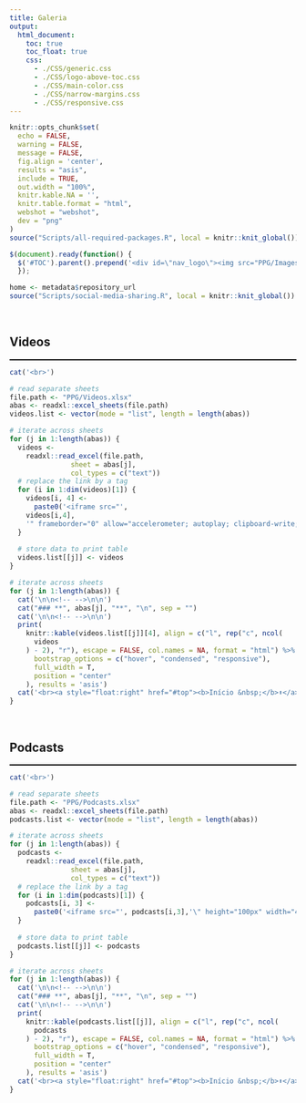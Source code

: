 ```yaml
---
title: Galeria
output:
  html_document:
    toc: true
    toc_float: true
    css:
      - ./CSS/generic.css
      - ./CSS/logo-above-toc.css
      - ./CSS/main-color.css
      - ./CSS/narrow-margins.css
      - ./CSS/responsive.css
---
```


<!--install and/or load all R packages-->
```r
knitr::opts_chunk$set(
  echo = FALSE,
  warning = FALSE,
  message = FALSE,
  fig.align = 'center',
  results = "asis",
  include = TRUE,
  out.width = "100%",
  knitr.kable.NA = '',
  knitr.table.format = "html",
  webshot = "webshot",
  dev = "png"
)
source("Scripts/all-required-packages.R", local = knitr::knit_global())
```

<!--script for inserting LOGO ABOVE THE TOC-->
```js
$(document).ready(function() {
  $('#TOC').parent().prepend('<div id=\"nav_logo\"><img src="PPG/Images/logo-programa.png"></div>');
  });
```

<!--script for sharing-->
<p align="right">
```r
home <- metadata$repository_url
source("Scripts/social-media-sharing.R", local = knitr::knit_global())
```
</p>

<br>

## **Videos** {#videos .tabset}

<!--script for generating HORIZONTAL LINE-->
<hr style="height:2px;border-width:0;color:black;background-color:black">

```r
cat('<br>')
```

```r
# read separate sheets
file.path <- "PPG/Videos.xlsx"
abas <- readxl::excel_sheets(file.path)
videos.list <- vector(mode = "list", length = length(abas))

# iterate across sheets
for (j in 1:length(abas)) {
  videos <-
    readxl::read_excel(file.path,
               sheet = abas[j],
               col_types = c("text"))
  # replace the link by a tag
  for (i in 1:dim(videos)[1]) {
    videos[i, 4] <-
      paste0('<iframe src="',
    videos[i,4],
    '" frameborder="0" allow="accelerometer; autoplay; clipboard-write; encrypted-media; gyroscope; picture-in-picture; web-share" allowfullscreen style="display: block; margin: 0 auto;"></iframe>') # Added CSS styling to center justify
  }
  
  # store data to print table
  videos.list[[j]] <- videos
}

# iterate across sheets
for (j in 1:length(abas)) {
  cat('\n\n<!-- -->\n\n')
  cat("### **", abas[j], "**", "\n", sep = "")
  cat('\n\n<!-- -->\n\n')
  print(
    knitr::kable(videos.list[[j]][4], align = c("l", rep("c", ncol(
      videos
    ) - 2), "r"), escape = FALSE, col.names = NA, format = "html") %>% kableExtra::kable_styling(
      bootstrap_options = c("hover", "condensed", "responsive"),
      full_width = T,
      position = "center"
    ), results = 'asis')
  cat('<br><a style="float:right" href="#top"><b>Início &nbsp;</b>⬆️</a><br>', "\n\n")
}
```

<br>

## **Podcasts** {#podcasts .tabset}

<!--script for generating HORIZONTAL LINE-->
<hr style="height:2px;border-width:0;color:black;background-color:black">

```r
cat('<br>')
```

```r
# read separate sheets
file.path <- "PPG/Podcasts.xlsx"
abas <- readxl::excel_sheets(file.path)
podcasts.list <- vector(mode = "list", length = length(abas))

# iterate across sheets
for (j in 1:length(abas)) {
  podcasts <-
    readxl::read_excel(file.path,
               sheet = abas[j],
               col_types = c("text"))
  # replace the link by a tag
  for (i in 1:dim(podcasts)[1]) {
    podcasts[i, 3] <-
      paste0('<iframe src="', podcasts[i,3],'\" height="100px" width="400px" frameborder="0" scrolling="no"></iframe>')
  }
  
  # store data to print table
  podcasts.list[[j]] <- podcasts
}

# iterate across sheets
for (j in 1:length(abas)) {
  cat('\n\n<!-- -->\n\n')
  cat("### **", abas[j], "**", "\n", sep = "")
  cat('\n\n<!-- -->\n\n')
  print(
    knitr::kable(podcasts.list[[j]], align = c("l", rep("c", ncol(
      podcasts
    ) - 2), "r"), escape = FALSE, col.names = NA, format = "html") %>% kableExtra::kable_styling(
      bootstrap_options = c("hover", "condensed", "responsive"),
      full_width = T,
      position = "center"
    ), results = 'asis')
  cat('<br><a style="float:right" href="#top"><b>Início &nbsp;</b>⬆️</a><br>', "\n\n")
}
```

<br>
